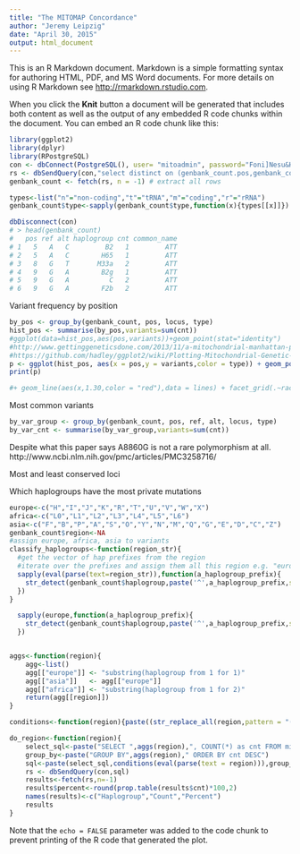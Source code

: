 ```yaml
---
title: "The MITOMAP Concordance"
author: "Jeremy Leipzig"
date: "April 30, 2015"
output: html_document
---
```


This is an R Markdown document. Markdown is a simple formatting syntax for authoring HTML, PDF, and MS Word documents. For more details on using R Markdown see <http://rmarkdown.rstudio.com>.

When you click the **Knit** button a document will be generated that includes both content as well as the output of any embedded R code chunks within the document. You can embed an R code chunk like this:

```r
library(ggplot2)
library(dplyr)
library(RPostgreSQL)
con <- dbConnect(PostgreSQL(), user= "mitoadmin", password="Foni]Nesu&Huh?", dbname="mito", host="rescommapdb01.research.chop.edu")
rs <- dbSendQuery(con,"select distinct on (genbank_count.pos,genbank_count.ref,genbank_count.alt,genbank_count.haplogroup,genbank_count.cnt) genbank_count.*, common_name as locus, type from mitomap.genbank_count LEFT JOIN mitomaster.locus ON (starting <= ending AND starting<=pos AND ending>=pos) OR (ending < starting AND (pos <=ending OR pos >=starting)) ORDER BY pos, ref, alt, haplogroup, cnt, locus_id")
genbank_count <- fetch(rs, n = -1) # extract all rows

types<-list("n"="non-coding","t"="tRNA","m"="coding","r"="rRNA")
genbank_count$type<-sapply(genbank_count$type,function(x){types[[x]]})

dbDisconnect(con)
# > head(genbank_count)
#   pos ref alt haplogroup cnt common_name
# 1   5   A   C         B2   1         ATT
# 2   5   A   C        H65   1         ATT
# 3   8   G   T       M33a   2         ATT
# 4   9   G   A        B2g   1         ATT
# 5   9   G   A          C   2         ATT
# 6   9   G   A        F2b   2         ATT
```

Variant frequency by position

```r
by_pos <- group_by(genbank_count, pos, locus, type)
hist_pos <- summarise(by_pos,variants=sum(cnt))
#ggplot(data=hist_pos,aes(pos,variants))+geom_point(stat="identity")
#http://www.gettinggeneticsdone.com/2013/11/a-mitochondrial-manhattan-plot.html
#https://github.com/hadley/ggplot2/wiki/Plotting-Mitochondrial-Genetic-Association-Results
p <- ggplot(hist_pos, aes(x = pos,y = variants,color = type)) + geom_point()+ coord_polar(direction = -1) 
print(p)

#+ geom_line(aes(x,1.30,color = "red"),data = lines) + facet_grid(.~race2) + geom_line(aes(y=extraline)) + geom_point(aes(x,y,color = gene),data=lines) + scale_colour_manual(values = #colours,"Genes",breaks = c("Control-Region","tRNA","rRNA","Non-Coding","ND1","ND2","CO1","CO2","ATP8","ATP6","CO3","ND3","ND4L","ND4","ND5","ND6","CYB"),labels = c("Control #Region","tRNA","rRNA","Non-Coding","ND1","ND2","CO1","CO2","ATP8","ATP6","CO3","ND3","ND4L","ND4","ND5","ND6","CYB"))+ opts(title = "Negative Log P-value of Mitochondrial Hits", #axis.text.x = theme_blank(), axis.title.y = theme_blank(), axis.title.x=theme_blank()) + layer(geom="text",mapping =aes(x,y,label = x),data = bdries,size=2.5)
```

Most common variants
```r
by_var_group <- group_by(genbank_count, pos, ref, alt, locus, type)
by_var_cnt <- summarise(by_var_group,variants=sum(cnt))

```

Despite what this paper says A8860G is not a rare polymorphism at all.
http://www.ncbi.nlm.nih.gov/pmc/articles/PMC3258716/

Most and least conserved loci


Which haplogroups have the most private mutations
```r
europe<-c("H","I","J","K","R","T","U","V","W","X")
africa<-c("L0","L1","L2","L3","L4","L5","L6")
asia<-c("F","B","P","A","S","O","Y","N","M","Q","G","E","D","C","Z")
genbank_count$region<-NA
#assign europe, africa, asia to variants
classify_haplogroups<-function(region_str){
  #get the vector of hap prefixes from the region
  #iterate over the prefixes and assign them all this region e.g. "europe"
  sapply(eval(parse(text=region_str)),function(a_haplogroup_prefix){
    str_detect(genbank_count$haplogroup,paste('^',a_haplogroup_prefix,sep=""))
  })
}

  sapply(europe,function(a_haplogroup_prefix){
    str_detect(genbank_count$haplogroup,paste('^',a_haplogroup_prefix,sep=""))
  })


aggs<-function(region){
	agg<-list()
	agg[["europe"]] <- "substring(haplogroup from 1 for 1)"
	agg[["asia"]]   <- agg[["europe"]]
	agg[["africa"]] <- "substring(haplogroup from 1 for 2)"
	return(agg[[region]])
}

conditions<-function(region){paste((str_replace_all(region,pattern = "(.+)",replacement="OR haplogroup LIKE '\\1%'")),collapse=" ")}

do_region<-function(region){
	select_sql<-paste("SELECT ",aggs(region),", COUNT(*) as cnt FROM mitomap.genbank_haplogroup WHERE False")
	group_by<-paste("GROUP BY",aggs(region)," ORDER BY cnt DESC")
	sql<-paste(select_sql,conditions(eval(parse(text = region))),group_by)
	rs <- dbSendQuery(con,sql)
	results<-fetch(rs,n=-1)
	results$percent<-round(prop.table(results$cnt)*100,2)
	names(results)<-c("Haplogroup","Count","Percent")
	results
}
```

Note that the `echo = FALSE` parameter was added to the code chunk to prevent printing of the R code that generated the plot.
